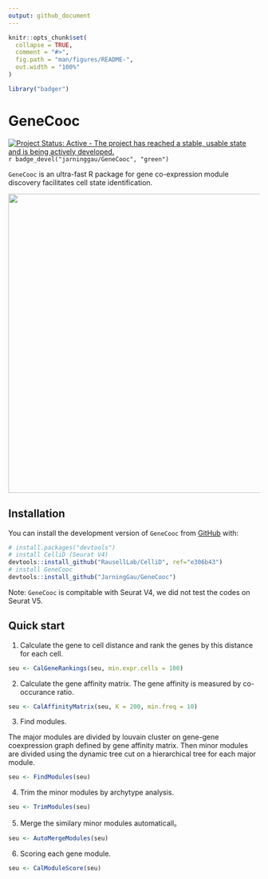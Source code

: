 ```yaml
---
output: github_document
---
```


```r
knitr::opts_chunk$set(
  collapse = TRUE,
  comment = "#>",
  fig.path = "man/figures/README-",
  out.width = "100%"
)
```

```r
library("badger")
```

# GeneCooc

[![Project Status: Active - The project has reached a stable, usable state and is being actively developed.](http://www.repostatus.org/badges/latest/active.svg)](http://www.repostatus.org/#active)
`r badge_devel("jarninggau/GeneCooc", "green")`

`GeneCooc` is an ultra-fast R package for gene co-expression module discovery facilitates cell state identification.

<img src="man/figures/GeneCooc-concept.png" width="600" />

## Installation

You can install the development version of `GeneCooc` from [GitHub](https://github.com/) with:

``` r
# install.packages("devtools")
# install CelliD (Seurat V4)
devtools::install_github("RausellLab/CelliD", ref="e306b43")
# install GeneCooc
devtools::install_github("JarningGau/GeneCooc")
```

Note: `GeneCooc` is compitable with Seurat V4, we did not test the codes on Seurat V5.

## Quick start

1. Calculate the gene to cell distance and rank the genes by this distance for each cell.

```r
seu <- CalGeneRankings(seu, min.expr.cells = 100)
```

2. Calculate the gene affinity matrix. The gene affinity is measured by co-occurance ratio.

```r
seu <- CalAffinityMatrix(seu, K = 200, min.freq = 10)
```

3. Find modules. 

The major modules are divided by louvain cluster on gene-gene coexpression graph defined by gene affinity matrix. Then minor modules are divided using the dynamic tree cut on a hierarchical tree for each major module.

```r
seu <- FindModules(seu)
```

4. Trim the minor modules by archytype analysis.

```r
seu <- TrimModules(seu)
```

5. Merge the similary minor modules automaticall。

```r
seu <- AutoMergeModules(seu)
```


6. Scoring each gene module.

```r
seu <- CalModuleScore(seu)
```


